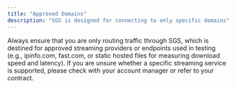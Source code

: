 ---
title: "Approved Domains"
description: "SGS is designed for connecting to only specific domains"
---

Always ensure that you are only routing traffic through SGS, which is destined for approved streaming providers or endpoints used in testing (e.g., ipinfo.com, fast.com, or static hosted files for measuring download speed and latency).
If you are unsure whether a specific streaming service is supported, please check with your account manager or refer to your contract.